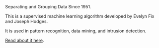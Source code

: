 <Title>K-Nearest Neighbors Algorithm</Title>
<Tagline>Separating and Grouping Data Since 1951.</Tagline>

This is a supervised machine learning algorithm developed by Evelyn Fix and Joseph Hodges.

It is used in pattern recognition, data mining, and intrusion detection.

[Read about it here](https://www.geeksforgeeks.org/k-nearest-neighbours/).